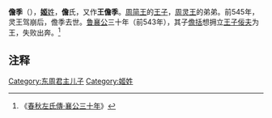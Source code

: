 '''儋季'''（{{bd|？||？||catIdx=D儋}}），[[姬姓|'''姬'''姓]]，'''儋'''氏，又作'''王儋季'''。[[周简王|周简王]]的[[王子|王子]]，[[周灵王|周灵王]]的弟弟。前545年，灵王驾崩后，儋季去世。[[鲁襄公|鲁襄公]]三十年（前543年），其子[[儋括|儋括]]想拥立[[王子佞夫|王子佞夫]]为王，失败出奔。<ref>《[[s:春秋左氏傳/襄公|春秋左氏傳·襄公三十年]]》</ref>

==注释==
{{Reflist}}

[[Category:东周君主儿子|Category:东周君主儿子]]
[[Category:姬姓|Category:姬姓]]